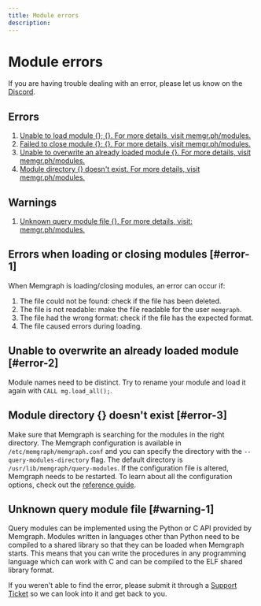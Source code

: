 ```yaml
---
title: Module errors
description: 
---
```



# Module errors

<Callout type="info">
If you are having trouble dealing with an error, please let us know on the <a href="https://www.discord.gg/memgraph"
target="_blank">Discord</a>.
</Callout>

## Errors

1. [Unable to load module {}; {}. For more details, visit
   memgr.ph/modules.](#error-1)
2. [Failed to close module {}; {}. For more details, visit
   memgr.ph/modules.](#error-1)
3. [Unable to overwrite an already loaded module {}. For more details, visit
   memgr.ph/modules.](#error-2)
4. [Module directory {} doesn't exist. For more details, visit
   memgr.ph/modules.](#error-3)

## Warnings

1. [Unknown query module file {}. For more details, visit:
   memgr.ph/modules.](#warning-1)

## Errors when loading or closing modules [#error-1]

When Memgraph is loading/closing modules, an error can occur if:
1. The file could not be found: check if the file has been deleted.
2. The file is not readable: make the file readable for the user `memgraph`.
3. The file had the wrong format: check if the file has the expected format.
4. The file caused errors during loading.

## Unable to overwrite an already loaded module [#error-2]

Module names need to be distinct. Try to rename your module and load it again
with `CALL mg.load_all();`.

## Module directory {} doesn't exist [#error-3]

Make sure that Memgraph is searching for the modules in the right directory. The
Memgraph configuration is available in `/etc/memgraph/memgraph.conf` and you can
specify the directory with the `--query-modules-directory` flag. The default
directory is `/usr/lib/memgraph/query-modules`. If the configuration file is
altered, Memgraph needs to be restarted.  To learn about all the configuration
options, check out the [reference guide](/configuration/configuration-settings).

## Unknown query module file [#warning-1]

Query modules can be implemented using the Python or C API provided by Memgraph.
Modules written in languages other than Python need to be compiled to a shared
library so that they can be loaded when Memgraph starts. This means that you can
write the procedures in any programming language which can work with C and can
be compiled to the ELF shared library format.

<Callout type="info">
If you weren't able to find the error, please submit it through a <a href="https://support.memgraph.com"
target="_blank">Support Ticket</a> so we can look into it and get back to you.
</Callout>
